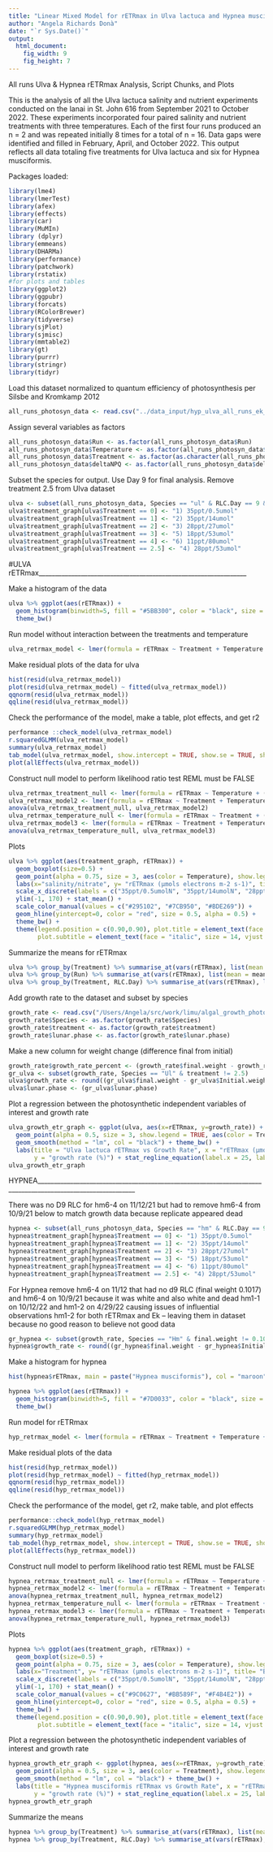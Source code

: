 ```yaml
---
title: "Linear Mixed Model for rETRmax in Ulva lactuca and Hypnea musciformis"
author: "Angela Richards Donà"
date: "`r Sys.Date()`"
output:
  html_document: 
    fig_width: 9
    fig_height: 7
---
```


All runs Ulva & Hypnea rETRmax Analysis, Script Chunks, and Plots

This is the analysis of all the Ulva lactuca salinity and nutrient experiments 
conducted on the lanai in St. John 616 from September 2021 to October 2022. 
These experiments incorporated four paired salinity
and nutrient treatments with three temperatures. 
Each of the first four runs produced an n = 2 and was repeated
initially 8 times for a total of n = 16.
Data gaps were identified and filled in February, April, and October 2022. 
This output reflects all data totaling five treatments for Ulva lactuca and six for Hypnea musciformis.

Packages loaded:

```r
library(lme4)
library(lmerTest)
library(afex)
library(effects)
library(car)
library(MuMIn)
library (dplyr)
library(emmeans)
library(DHARMa)
library(performance)
library(patchwork)
library(rstatix)
#for plots and tables
library(ggplot2)
library(ggpubr)
library(forcats)
library(RColorBrewer)
library(tidyverse)
library(sjPlot)
library(sjmisc)
library(mmtable2)
library(gt)
library(purrr)
library(stringr)
library(tidyr)
```

Load this dataset normalized to quantum efficiency of photosynthesis per Silsbe and Kromkamp 2012
```r
all_runs_photosyn_data <- read.csv("../data_input/hyp_ulva_all_runs_ek_alpha_normalized.csv")
```

Assign several variables as factors
```r
all_runs_photosyn_data$Run <- as.factor(all_runs_photosyn_data$Run)
all_runs_photosyn_data$Temperature <- as.factor(all_runs_photosyn_data$Temp...C.)
all_runs_photosyn_data$Treatment <- as.factor(as.character(all_runs_photosyn_data$Treatment))
all_runs_photosyn_data$deltaNPQ <- as.factor(all_runs_photosyn_data$deltaNPQ)
```
 
Subset the species for output. Use Day 9 for final analysis. Remove treatment 2.5 from Ulva dataset
```r
ulva <- subset(all_runs_photosyn_data, Species == "ul" & RLC.Day == 9 & Treatment != 2.5)
ulva$treatment_graph[ulva$Treatment == 0] <- "1) 35ppt/0.5umol"
ulva$treatment_graph[ulva$Treatment == 1] <- "2) 35ppt/14umol" 
ulva$treatment_graph[ulva$Treatment == 2] <- "3) 28ppt/27umol" 
ulva$treatment_graph[ulva$Treatment == 3] <- "5) 18ppt/53umol" 
ulva$treatment_graph[ulva$Treatment == 4] <- "6) 11ppt/80umol"
ulva$treatment_graph[ulva$Treatment == 2.5] <- "4) 28ppt/53umol"
```

#ULVA rETRmax________________________________________________________________

Make a histogram of the data
```r
ulva %>% ggplot(aes(rETRmax)) +
  geom_histogram(binwidth=5, fill = "#5BB300", color = "black", size = 0.25, alpha = 0.85) +
  theme_bw()
```

Run model without interaction between the treatments and temperature
```r
ulva_retrmax_model <- lmer(formula = rETRmax ~ Treatment + Temperature + (1 | Run) + (1 | Plant.ID) + (1 | RLC.Order), data = ulva)
```

Make residual plots of the data for ulva
```r
hist(resid(ulva_retrmax_model))
plot(resid(ulva_retrmax_model) ~ fitted(ulva_retrmax_model))
qqnorm(resid(ulva_retrmax_model))
qqline(resid(ulva_retrmax_model))
```

Check the performance of the model, make a table, plot effects, and get r2
```r
performance ::check_model(ulva_retrmax_model)
r.squaredGLMM(ulva_retrmax_model)
summary(ulva_retrmax_model)
tab_model(ulva_retrmax_model, show.intercept = TRUE, show.se = TRUE, show.stat = TRUE, show.df = TRUE, show.zeroinf = TRUE)
plot(allEffects(ulva_retrmax_model))
```

Construct null model to perform likelihood ratio test REML must be FALSE
```r
ulva_retrmax_treatment_null <- lmer(formula = rETRmax ~ Temperature + (1 | Run) + (1 | Plant.ID) + (1 | RLC.Order), data = ulva, REML = FALSE)
ulva_retrmax_model2 <- lmer(formula = rETRmax ~ Treatment + Temperature + (1 | Run) + (1 | Plant.ID) + (1 | RLC.Order), data = ulva, REML = FALSE)
anova(ulva_retrmax_treatment_null, ulva_retrmax_model2)
ulva_retrmax_temperature_null <- lmer(formula = rETRmax ~ Treatment + (1 | Run) + (1 | Plant.ID) + (1 | RLC.Order), data = ulva, REML = FALSE)
ulva_retrmax_model3 <- lmer(formula = rETRmax ~ Treatment + Temperature + (1 | Run) + (1 | Plant.ID) + (1 | RLC.Order), data = ulva, REML = FALSE)
anova(ulva_retrmax_temperature_null, ulva_retrmax_model3)
```

Plots
```r
ulva %>% ggplot(aes(treatment_graph, rETRmax)) + 
  geom_boxplot(size=0.5) + 
  geom_point(alpha = 0.75, size = 3, aes(color = Temperature), show.legend = TRUE) + 
  labs(x="salinity/nitrate", y= "rETRmax (μmols electrons m-2 s-1)", title= "A", subtitle = "Ulva lactuca") + 
  scale_x_discrete(labels = c("35ppt/0.5umolN", "35ppt/14umolN", "28ppt/27umolN", "18ppt/53umolN", "11ppt/80umolN")) + 
  ylim(-1, 170) + stat_mean() + 
  scale_color_manual(values = c("#295102", "#7CB950", "#BDE269")) +
  geom_hline(yintercept=0, color = "red", size = 0.5, alpha = 0.5) +
  theme_bw() +
  theme(legend.position = c(0.90,0.90), plot.title = element_text(face = "bold", vjust = -15, hjust = 0.05), 
        plot.subtitle = element_text(face = "italic", size = 14, vjust = -20, hjust = 0.05))
```

Summarize the means for rETRmax
```r
ulva %>% group_by(Treatment) %>% summarise_at(vars(rETRmax), list(mean = mean))
ulva %>% group_by(Run) %>% summarise_at(vars(rETRmax), list(mean = mean))
ulva %>% group_by(Treatment, RLC.Day) %>% summarise_at(vars(rETRmax), list(mean = mean))
```

Add growth rate to the dataset and subset by species
```r
growth_rate <- read.csv("/Users/Angela/src/work/limu/algal_growth_photosynthesis/data_input/all_runs_growth_011723.csv")
growth_rate$Species <- as.factor(growth_rate$Species)
growth_rate$treatment <- as.factor(growth_rate$treatment)
growth_rate$lunar.phase <- as.factor(growth_rate$lunar.phase)
```

Make a new column for weight change (difference final from initial)
```r
growth_rate$growth_rate_percent <- (growth_rate$final.weight - growth_rate$Initial.weight) / growth_rate$Initial.weight * 100
gr_ulva <- subset(growth_rate, Species == "Ul" & treatment != 2.5)
ulva$growth_rate <- round((gr_ulva$final.weight - gr_ulva$Initial.weight) / gr_ulva$Initial.weight * 100, digits = 2)
ulva$lunar.phase <- (gr_ulva$lunar.phase)
```

Plot a regression between the photosynthetic independent variables of interest and growth rate
```r
ulva_growth_etr_graph <- ggplot(ulva, aes(x=rETRmax, y=growth_rate)) + 
  geom_point(alpha = 0.5, size = 3, show.legend = TRUE, aes(color = Treatment)) + 
  geom_smooth(method = "lm", col = "black") + theme_bw() + 
  labs(title = "Ulva lactuca rETRmax vs Growth Rate", x = "rETRmax (μmols electrons m-2 s-1)", 
       y = "growth rate (%)") + stat_regline_equation(label.x = 25, label.y = 165) + stat_cor()
ulva_growth_etr_graph
```



HYPNEA____________________________________________________________________________________________________________
 
There was no D9 RLC for hm6-4 on 11/12/21 but had to remove hm6-4 from 10/9/21 below to match growth data because
replicate appeared dead
```r
hypnea <- subset(all_runs_photosyn_data, Species == "hm" & RLC.Day == 9 & uid != "2021-10-09_hm6-4")
hypnea$treatment_graph[hypnea$Treatment == 0] <- "1) 35ppt/0.5umol"
hypnea$treatment_graph[hypnea$Treatment == 1] <- "2) 35ppt/14umol" 
hypnea$treatment_graph[hypnea$Treatment == 2] <- "3) 28ppt/27umol" 
hypnea$treatment_graph[hypnea$Treatment == 3] <- "5) 18ppt/53umol" 
hypnea$treatment_graph[hypnea$Treatment == 4] <- "6) 11ppt/80umol"
hypnea$treatment_graph[hypnea$Treatment == 2.5] <- "4) 28ppt/53umol"
```

For Hypnea remove hm6-4 on 11/12 that had no d9 RLC (final weight 0.1017)
and hm6-4 on 10/9/21 because it was white and also white and dead
hm1-1 on 10/12/22 and hm1-2 on 4/29/22 causing issues of influential observations
hm1-2 for both rETRmax and Ek -- leaving them in dataset because no good reason to believe not good data
```r
gr_hypnea <- subset(growth_rate, Species == "Hm" & final.weight != 0.1017 & growth_rate_percent > -87.96837)
hypnea$growth_rate <- round((gr_hypnea$final.weight - gr_hypnea$Initial.weight) / gr_hypnea$Initial.weight * 100, digits = 2)
```

Make a histogram for hypnea
```r
hist(hypnea$rETRmax, main = paste("Hypnea musciformis"), col = "maroon", labels = TRUE)

hypnea %>% ggplot(aes(rETRmax)) +
  geom_histogram(binwidth=5, fill = "#7D0033", color = "black", size = 0.25, alpha = 0.85) +
  theme_bw()
```

Run model for rETRmax
```r
hyp_retrmax_model <- lmer(formula = rETRmax ~ Treatment + Temperature + (1 | Run) + (1 | Plant.ID) + (1 | RLC.Order), data = hypnea)
```

Make residual plots of the data 
```r
hist(resid(hyp_retrmax_model))
plot(resid(hyp_retrmax_model) ~ fitted(hyp_retrmax_model))
qqnorm(resid(hyp_retrmax_model))
qqline(resid(hyp_retrmax_model))
```

Check the performance of the model, get r2, make table, and plot effects
```r
performance::check_model(hyp_retrmax_model)
r.squaredGLMM(hyp_retrmax_model)
summary(hyp_retrmax_model)
tab_model(hyp_retrmax_model, show.intercept = TRUE, show.se = TRUE, show.stat = TRUE, show.df = TRUE, show.zeroinf = TRUE)
plot(allEffects(hyp_retrmax_model))
```

Construct null model to perform likelihood ratio test REML must be FALSE
```r
hypnea_retrmax_treatment_null <- lmer(formula = rETRmax ~ Temperature + (1 | Run) + (1 | Plant.ID) + (1 | RLC.Order), data = hypnea, REML = FALSE)
hypnea_retrmax_model2 <- lmer(formula = rETRmax ~ Treatment + Temperature + (1 | Run) + (1 | Plant.ID) + (1 | RLC.Order), data = hypnea, REML = FALSE)
anova(hypnea_retrmax_treatment_null, hypnea_retrmax_model2)
hypnea_retrmax_temperature_null <- lmer(formula = rETRmax ~ Treatment + (1 | Run) + (1 | Plant.ID) + (1 | RLC.Order), data = hypnea, REML = FALSE)
hypnea_retrmax_model3 <- lmer(formula = rETRmax ~ Treatment + Temperature + (1 | Run) + (1 | Plant.ID) + (1 | RLC.Order), data = hypnea, REML = FALSE)
anova(hypnea_retrmax_temperature_null, hypnea_retrmax_model3)
```

Plots
```r
hypnea %>% ggplot(aes(treatment_graph, rETRmax)) + 
  geom_boxplot(size=0.5) + 
  geom_point(alpha = 0.75, size = 3, aes(color = Temperature), show.legend = TRUE) + 
  labs(x="Treatment", y= "rETRmax (μmols electrons m-2 s-1)", title= "B", subtitle = "Hypnea musciformis") + 
  scale_x_discrete(labels = c("35ppt/0.5umolN", "35ppt/14umolN", "28ppt/27umolN", "28ppt/53umolN", "18ppt/53umolN", "11ppt/80umolN")) + 
  ylim(-1, 170) + stat_mean() + 
  scale_color_manual(values = c("#9C0627", "#BB589F", "#F4B4E2")) +
  geom_hline(yintercept=0, color = "red", size = 0.5, alpha = 0.5) +
  theme_bw() +
  theme(legend.position = c(0.90,0.90), plot.title = element_text(face = "bold", vjust = -15, hjust = 0.05), 
        plot.subtitle = element_text(face = "italic", size = 14, vjust = -20, hjust = 0.05))
```

Plot a regression between the photosynthetic independent variables of interest and growth rate
```r
hypnea_growth_etr_graph <- ggplot(hypnea, aes(x=rETRmax, y=growth_rate)) + 
  geom_point(alpha = 0.5, size = 3, aes(color = Treatment), show.legend = TRUE) + 
  geom_smooth(method = "lm", col = "black") + theme_bw() + 
  labs(title = "Hypnea musciformis rETRmax vs Growth Rate", x = "rETRmax (μmols electrons m-2 s-1)", 
       y = "growth rate (%)") + stat_regline_equation(label.x = 25, label.y = 165) + stat_cor(label.y = 150)
hypnea_growth_etr_graph
```

Summarize the means
```r
hypnea %>% group_by(Treatment) %>% summarise_at(vars(rETRmax), list(mean = mean))
hypnea %>% group_by(Treatment, RLC.Day) %>% summarise_at(vars(rETRmax), list(mean = mean))
```

